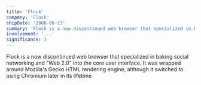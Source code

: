```yaml
---
title: 'Flock'
company: 'Flock'
shipDate: '2006-06-13'
summary: 'Flock is a now discontinued web browser that specialized in baking social networking and "Web 2.0" into the core user interface. It was wrapped around Mozilla''s Gecko HTML rendering engine, although it switched to using Chromium later in its lifetime.'
involvement: '...'
significance: 3
---
```


Flock is a now discontinued web browser that specialized in baking social networking and "Web 2.0" into the core user interface. It was wrapped around Mozilla's Gecko HTML rendering engine, although it switched to using Chromium later in its lifetime.
